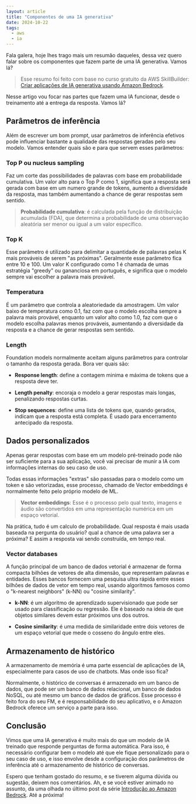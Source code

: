 ```yaml
---
layout: article
title: "Componentes de uma IA generativa"
date: 2024-10-22
tags:
  - aws
  - ia
---
```


Fala galera, hoje lhes trago mais um resumão daqueles, dessa vez quero falar sobre os componentes que fazem parte de uma IA generativa. Vamos lá?

> Esse resumo foi feito com base no curso gratuito da AWS SkillBuilder: [Criar aplicações de IA generativa usando Amazon Bedrock](https://explore.skillbuilder.aws/learn/course/internal/view/elearning/19347/Criar-aplica%C3%A7%C3%B5es-de-IA-generativa-usando-Amazon-Bedrock-Portugu%C3%AAs-%7C-Building-Generative-AI-Applications-Using-Amazon-Bedrock-Portuguese-).

Nesse artigo vou focar nas partes que fazem uma IA funcionar, desde o treinamento até a entrega da resposta. Vamos lá?

## Parâmetros de inferência

Além de escrever um bom prompt, usar parâmetros de inferência efetivos pode influenciar bastante a qualidade das respostas geradas pelo seu modelo. Vamos entender quais são e para que servem esses parâmetros:

### Top P ou nucleus sampling

Faz um corte das possibilidades de palavras com base em probabilidade cumulativa. Um valor alto para o Top P como 1, significa que a resposta será gerada com base em um numero grande de tokens, aumento a diversidade da resposta, mas também aumentando a chance de gerar respostas sem sentido.

> **Probabilidade cumulativa**: é calculada pela função de distribuição acumulada (FDA), que determina a probabilidade de uma observação aleatória ser menor ou igual a um valor específico.

### Top K

Esse parâmetro é utilizado para delimitar a quantidade de palavras pelas K mais prováveis de serem "as próximas". Geralmente esse parâmetro fica entre 10 e 100. Um valor K configurado como 1 é chamada de umas estratégia "greedy" ou gananciosa em português, e significa que o modelo sempre vai escolher a palavra mais provável.

### Temperatura

É um parâmetro que controla a aleatoriedade da amostragem. Um valor baixo de temperatura como 0.1, faz com que o modelo escolha sempre a palavra mais provável, enquanto um valor alto como 1.0, faz com que o modelo escolha palavras menos prováveis, aumentando a diversidade da resposta e a chance de gerar respostas sem sentido.

### Length

Foundation models normalmente aceitam alguns parâmetros para controlar o tamanho da resposta 
gerada. Bora ver quais são:

- **Response length**: define a contagem minima e máxima de tokens que a resposta deve ter.

- **Length penalty**: encoraja o modelo a gerar respostas mais longas, penalizando respostas curtas.

- **Stop sequences**: define uma lista de tokens que, quando gerados, indicam que a resposta está completa. É usado para encerramento antecipado da resposta.


## Dados personalizados

Apenas gerar respostas com base em um modelo pré-treinado pode não ser suficiente para a sua aplicação, você vai precisar de munir a IA com informações internas do seu caso de uso.

Todas essas informações "extras" são passadas para o modelo como um token e são vetorizadas, esse processo, chamado de Vector embeddings é normalmente feito pelo próprio modelo de ML.

> **Vector embeddings**: Esse é o processo pelo qual texto, imagens e áudio são convertidos em uma representação numérica em um espaço vetorial.

Na prática, tudo é um calculo de probabilidade. Qual resposta é mais usada baseada na pergunta do usuário? qual a chance de uma palavra ser a próxima? E assim a resposta vai sendo construída, em tempo real.

### Vector databases

A função principal de um banco de dados vetorial é armazenar de forma compacta bilhões de vetores de alta dimensão, que representam palavras e entidades. Esses bancos fornecem uma pesquisa ultra rápida entre esses bilhões de dados de vetor em tempo real, usando algoritmos famosos como o "k-nearest neighbors" (k-NN) ou "cosine similarity".

- **k-NN**: é um algoritmo de aprendizado supervisionado que pode ser usado para classificação ou regressão. Ele é baseado na ideia de que objetos similares devem estar próximos uns dos outros.

- **Cosine similarity**: é uma medida de similaridade entre dois vetores de um espaço vetorial que mede o cosseno do ângulo entre eles.

## Armazenamento de histórico

A armazenamento de memória é uma parte essencial de aplicações de IA, especialmente para casos de uso de chatbots. Mas onde isso fica? 

Normalmente, o histórico de conversas é armazenado em um banco de dados, que pode ser um banco de dados relacional, um banco de dados NoSQL, ou até mesmo um banco de dados de gráficos. Esse processo é feito fora do seu FM, e é responsabilidade do seu aplicativo, e o Amazon Bedrock oferece um serviço a parte para isso.

## Conclusão

Vimos que uma IA generativa é muito mais do que um modelo de IA treinado que responde perguntas de forma automática. Para isso, é  necessário configurar bem o modelo até que ele fique personalizado para o seu caso de uso, e isso envolve desde a configuração dos parâmetros de inferência até o armazenamento de histórico de conversas.

Espero que tenham gostado do resumo, e se tiverem alguma dúvida ou sugestão, deixem nos comentários. Ah, e se você estiver animado no assunto, da uma olhada no último post da série [Introdução ao Amazon Bedrock](/post/introducao-ao-amazon-bedrock/). Até a próxima!